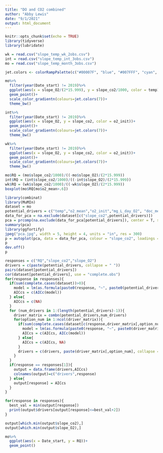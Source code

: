 ```yaml
---
title: "DO and CO2 combined"
author: "Abby Lewis"
date: "9/1/2021"
output: html_document
---
```


```r
knitr::opts_chunk$set(echo = TRUE)
library(tidyverse)
library(lubridate)
```

```r
wk = read.csv("slope_temp_wk_2obs.csv")
int = read.csv("slope_temp_int_3obs.csv")
mo = read.csv("slope_temp_month_3obs.csv")

jet.colors <- colorRampPalette(c("#00007F", "blue", "#007FFF", "cyan", "#7FFF7F", "yellow", "#FF7F00", "red", "#7F0000"))

mo%>%
  filter(year(Date_start) != 2019)%>%
  ggplot(aes(x = slope_O2/(2*15.999), y = slope_co2/1000, color = temp))+
  geom_point()+
  scale_color_gradientn(colours=jet.colors(7))+
  theme_bw()

int%>%
  filter(year(Date_start) != 2019)%>%
  ggplot(aes(x = slope_O2, y = slope_co2, color = o2_init))+
  geom_point()+
  scale_color_gradientn(colours=jet.colors(7))+
  theme_bw()

wk%>%
  filter(year(Date_start) != 2019)%>%
  ggplot(aes(x = slope_O2, y = slope_co2, color = o2_init))+
  geom_point()+
  scale_color_gradientn(colours=jet.colors(7))+
  theme_bw()

mo$RQ = (mo$slope_co2/1000)/((-mo$slope_O2)/(2*15.999))
int$RQ = (int$slope_co2/1000)/((-int$slope_O2)/(2*15.999))
wk$RQ = (wk$slope_co2/1000)/((-wk$slope_O2)/(2*15.999))
boxplot(mo$RQ[mo$o2_mean>.6])

library(combinat)
library(MuMIn)
dataset = mo
potential_drivers = c("temp","o2_mean","o2_init","mg_L_day_O2", "doc_mean","doc_init","Fe_init","Fe_mean")
data_for_pca = na.exclude(dataset[c("slope_co2",potential_drivers)])
pca = prcomp(na.exclude(data_for_pca[potential_drivers]), center = T, scale. = T)
summary(pca)
library(ggfortify)
jpeg("pca.jpg", width = 5, height = 4, units = "in", res = 300)
p = autoplot(pca, data = data_for_pca, colour = "slope_co2", loadings = TRUE, loadings.label = TRUE, loadings.label.size = 3)
p
dev.off()
p

responses = c("RQ","slope_co2","slope_O2")
drivers = c(paste(potential_drivers, collapse = " "))
pairs(dataset[potential_drivers])
cor(dataset[potential_drivers], use = "complete.obs")
for(response in responses){
  if(sum(complete.cases(dataset))>0){
    model = lm(as.formula(paste0(response, "~", paste0(potential_drivers, collapse = ":"))), data = dataset)
    AICcs = c(AICc(model))
  } else{
    AICcs = c(NA)
  }
  for (num_drivers in 1:(length(potential_drivers)-1)){
    driver_matrix = combn(potential_drivers,num_drivers)
    for(option_num in 1:ncol(driver_matrix)){
      if(sum(complete.cases(dataset[c(response,driver_matrix[,option_num])]))>0){
        model = lm(as.formula(paste0(response, "~", paste0(driver_matrix[,option_num], collapse = ":"))), data = dataset)
        AICcs = c(AICcs, AICc(model))
      } else{
        AICcs = c(AICcs, NA)
      }
      drivers = c(drivers, paste(driver_matrix[,option_num], collapse = " "))
    }
  }
  if(response == responses[1]){
    output = data.frame(drivers,AICcs)
    colnames(output)=c("drivers",response)
  } else{
    output[response] = AICcs
  }
}

for(response in responses){
  best_val = min(output[response])
  print(output$drivers[output[response]<=best_val+2])
}

output[which.min(output$slope_co2),]
output[which.min(output$slope_O2),]

mo%>%
  ggplot(aes(x = Date_start, y = RQ))+
  geom_point()
```


